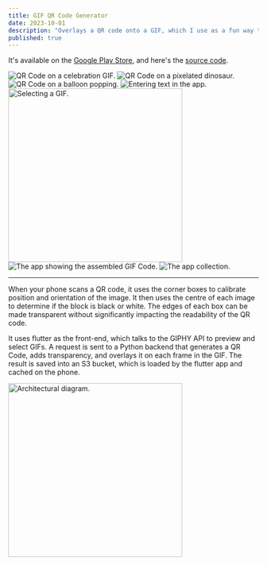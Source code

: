---
title: GIF QR Code Generator
date: 2023-10-01
description: "Overlays a QR code onto a GIF, which I use as a fun way to share links."
published: true
---


It's available on the [Google Play Store], and here's the [source code].

<div class="image-gallery">
  <Image src={image01} alt="QR Code on a celebration GIF." className="image" />
  <Image
    src={image06}
    alt="QR Code on a pixelated dinosaur."
    className="image"
  />
  <Image src={image07} alt="QR Code on a balloon popping." className="image" />
  <Image src={image02} alt="Entering text in the app." className="image" />
  <Image src={image03} alt="Selecting a GIF." className="image" height="350" />
  <Image
    src={image04}
    alt="The app showing the assembled GIF Code."
    className="image"
  />
  <Image src={image05} alt="The app collection." className="image" />
</div>

---

When your phone scans a QR code, it uses the corner boxes to calibrate position and orientation of the image. It then uses the centre of each image to determine if the block is black or white. The edges of each box can be made transparent without significantly impacting the readability of the QR code.

It uses flutter as the front-end, which talks to the GIPHY API to preview and select GIFs. A request is sent to a Python backend that generates a QR Code, adds transparency, and overlays it on each frame in the GIF. The result is saved into an S3 bucket, which is loaded by the flutter app and cached on the phone.

<div class="image-gallery">
  <Image
    src={image00}
    alt="Architectural diagram."
    className="image"
    height="350"
  />
</div>

[Google Play Store]: https://play.google.com/store/apps/details?id=com.gif_code
[source code]: https://github.com/Nick-Sullivan/gif-code
